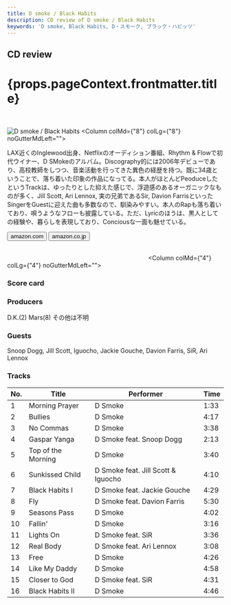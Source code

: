 ```yaml
---
title: D smoke / Black Habits
description: CD review of D smoke / Black Habits
keywords: 'D smoke, Black Habits, D・スモーク, ブラック・ハビッツ'
---
```




<h2>CD review</h2>
<h1 className="h1--no--margin">{props.pageContext.frontmatter.title}</h1>

<br/>
<Row  className="image-card-group">
	<Column colMd={"4"} colLg={"4"} noGutterMdLeft="">
       <ImageCard>

![D smoke / Black Habits](../../images/cd/dsmoke1L.jpg) 
</ImageCard>
	</Column>
	<Column colMd={"8"} colLg={"8"} noGutterMdLeft="">
	<p>
	LAX近くのInglewood出身、Netflixのオーディション番組、Rhythm & Flowで初代ウイナー、D SMokeのアルバム。Discography的には2006年デビューであり、高校教師をしつつ、音楽活動を行ってきた異色の経歴を持つ。既に34歳ということで、落ち着いた印象の作品になってる。本人がほとんどPeoduceしたというTrackは、ゆったりとした抑えた感じで、浮遊感のあるオーガニックなものが多く、Jill Scott, Ari Lennox, 実の兄弟であるSir, Davion FarrisといったSingerをGuestに迎えた曲も多数なので、馴染みやすい。本人のRapも落ち着いており、唄うようなフローも披露している。ただ、Lyricのほうは、黒人としての経験や、暮らしを表現しており、Conciousな一面も魅せている。
	</p>
	<div>
	  <Button href="https://amzn.to/2B3Y45O" kind="primary" size="small" renderIcon={ArrowUpRight24}>
      amazon.com
      </Button>
      <Button href="https://amzn.to/2YMyLxx" kind="secondary" size="small" renderIcon={ArrowUpRight24}>
      amazon.co.jp
      </Button>
	</div>
	<a style="display:inline-block;overflow:hidden;background:url(https://linkmaker.itunes.apple.com/ja-jp/lockup.svg?releaseDate=2020-02-07&kind=album&bubble=apple_music&style=mono-black) no-repeat;width:180px;height:45px;" href="https://geo.music.apple.com/jp/album/black-habits/1496717163?mt=1&app=music&ls=1&at=11lcug"></a>
	<a style="display:inline-block;overflow:hidden;background:url(https://linkmaker.itunes.apple.com/ja-jp/badge-lrg.svg?releaseDate=2020-02-07&kind=album&bubble=itunes_music) no-repeat;width:140px;height:45px;" href="https://geo.music.apple.com/jp/album/black-habits/1496717163?app=itunes&at=11lcug"></a>
</Column>
</Row>
<Row >
	<Column colMd={"4"} colLg={"4"} noGutterMdLeft="">
<div>
    <h3>Score card</h3>
	<SliderJS1 value="2" />
    <SliderJS2 value="2" />
	<SliderJS3 value="1" />
    <SliderJS4 value="8" />
</div>
</Column>
<Column colMd={"8"} colLg={"8"} noGutterMdLeft="">
<div>
<h3>Producers</h3>
<p>
D.K.(2)
Mars(8)
その他は不明
</p>
<h3>Guests</h3>
<p>
Snoop Dogg, Jill Scott, Iguocho, Jackie Gouche, Davion Farris, SiR, Ari Lennox</p>
</div>
</Column>
</Row>

<h3>Tracks</h3>

| No. |	 Title             |	 Performer         	            | Time |
| --- |	------------------ | ---------------------------------- | ---- |
| 1	  |	Morning Prayer     | D Smoke                           	| 1:33 |
| 2	  |	Bullies            | D Smoke                           	| 4:17 |
| 3	  |	No Commas          | D Smoke                           	| 3:38 |
| 4	  |	Gaspar Yanga       | D Smoke feat. Snoop Dogg          	| 2:13 |
| 5	  |	Top of the Morning | D Smoke                           	| 3:40 |
| 6	  |	Sunkissed Child    | D Smoke feat. Jill Scott & Iguocho	| 4:10 |
| 7	  |	Black Habits I     | D Smoke feat. Jackie Gouche       	| 4:29 |
| 8	  |	Fly                | D Smoke feat. Davion Farris       	| 5:30 |
| 9	  |	Seasons Pass       | D Smoke                           	| 4:02 |
| 10  |	Fallin'            | D Smoke                           	| 3:16 |
| 11  |	Lights On          | D Smoke feat. SiR                 	| 3:36 |
| 12  |	Real Body          | D Smoke feat. Ari Lennox          	| 3:08 |
| 13  |	Free               | D Smoke                           	| 4:26 |
| 14  |	Like My Daddy      | D Smoke                           	| 4:58 |
| 15  |	Closer to God      | D Smoke feat. SiR                 	| 4:31 |
| 16  |	Black Habits II    | D Smoke                           	| 4:46 |

